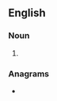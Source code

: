{{also|ice-cap|ice cap}}
==English==

===Noun===
{{en-noun}}

# {{alternative form of|ice cap|lang=en}}

===Anagrams===
* {{anagrams|en|ipecac}}